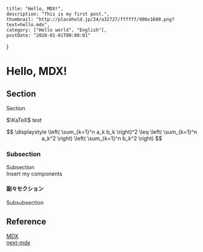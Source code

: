     title: "Hello, MDX!",
    description: "This is my first post.",
    thumbnail: "http://placehold.jp/24/a32727/ffffff/900x1600.png?text=hello.mdx",
    category: ["Hello world", "English"],
    postDate: "2020-01-01T00:00:01"
}

# Hello, MDX!

## Section

Section

$\KaTeX$ test  

$$
\displaystyle \left( \sum_{k=1}^n a_k b_k \right)^2 \leq \left( \sum_{k=1}^n a_k^2 \right) \left( \sum_{k=1}^n b_k^2 \right)
$$

### Subsection

Subsection  
Insert my components

#### 副々セクション

Subsubsection

## Reference

[MDX](https://mdxjs.com/)  
[next-mdx](https://github.com/zeit/next.js/tree/canary/packages/next-mdx)